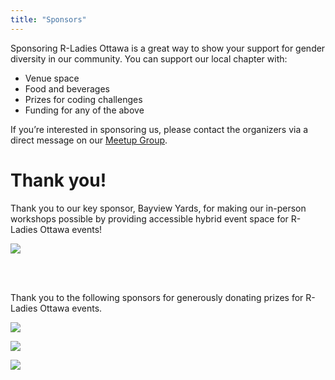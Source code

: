 ```yaml
---
title: "Sponsors"
---
```


Sponsoring R-Ladies Ottawa is a great way to show your support for gender diversity in our community. You can support our local chapter with:

* Venue space
* Food and beverages
* Prizes for coding challenges
* Funding for any of the above

If you're interested in sponsoring us, please contact the organizers via a direct message on our [Meetup Group](https://www.meetup.com/rladies-ottawa/).

# Thank you!

Thank you to our key sponsor, Bayview Yards, for making our in-person workshops possible by providing accessible hybrid event space for R-Ladies Ottawa events!

![](images/bayview_yards_logo.png){.no-drop-shadow}

<br>
<br>

Thank you to the following sponsors for generously donating prizes for R-Ladies Ottawa events.

:::{.grid}
::::{.g-col-4}
![](images/maker_house_logo.png){.no-drop-shadow}
::::
::::{.g-col-4}
![](images/posit_logo.png){.no-drop-shadow}
::::
::::{.g-col-4}
![](images/no_starch_press_logo.png){.no-drop-shadow}
::::
:::
